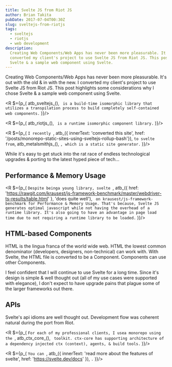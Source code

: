 ```yaml
---
title: Svelte JS from Riot JS
author: Brian Takita
pubDate: 2017-07-04T00:30Z
slug: sveltejs-from-riotjs
tags:
  - sveltejs
  - riotjs
  - web development
description:
  Creating Web Components/Web Apps has never been more pleasurable. It's out with the old & in with the new. I
  converted my client's project to use Svelte JS from Riot JS. This post highlights some considerations why I chose
  Svelte & a sample web component using Svelte.
---
```


Creating Web Components/Web Apps has never been more pleasurable. It's out with the old & in with the new. I
converted my client's project to use Svelte JS from Riot JS. This post highlights some considerations why I chose
Svelte & a sample web component using Svelte.

<R $={p_(
	atb_sveltejs_(), ` is a build-time isomorphic library that utilizes a transpilation process to build completely
	self-contained web components.`
)}/>

<R $={p_(
	atb_riotjs_(), ` is a runtime isomorphic component library.`
)}/>

<R $={p_(
	`I recently `,
	atb_({
		innerText: 'converted this site',
		href: '/posts/monorepo-static-sites-using-sveltejs-rollup-bash'}),
	` to svelte from `, atb_metalsmithjs_(), `, which is a static site generator.`
)}/>

While it's easy to get stuck into the rat race of endless technological upgrades & porting to the latest hyped piece
of tech&hellip;

## Performance & Memory Usage
<R $={p_(
	`Despite beinga young library, svelte `,
	atb_({
		href: 'https://rawgit.com/krausest/js-framework-benchmark/master/webdriver-ts-results/table.html'
	}, 'does quite well'), ` on krausest/js-framework-benchmark for Performance & Memory Usage. That's because, Svelte
	JS generates optimal javascript while not having the overhead of a runtime library. It's also going to have an
	advantage in page load time due to not requiring a runtime library to be loaded.`
)}/>

## HTML-based Components

HTML is the lingua franca of the world wide web. HTML the lowest common denominator (developers, designers,
non-technical) can work with. With Svelte, the HTML file is converted to be a Component. Components can use other
Components.

I feel confident that I will continue to use Svelte for a long time. Since it's design is simple & well thought out
(all of my use cases were supported with elegance), I don't expect to have upgrade pains that plague some of the
larger frameworks out there.

## APIs

Svelte's api idioms are well thought out. Development flow was coherent natural during the port from Riot.

<R $={p_(
	`For each of my professional clients, I usea monorepo using the `, atb_ctx_core_(), ` toolkit. ctx-core has
	supporting architecture of a dependency injected ctx (context), agents, & build tools.`
)}/>

<R $={p_(
	`You can `, atb_({ innerText: 'read more about the features of svelte', href: 'https://svelte.dev/docs' }), `.`
)}/>
